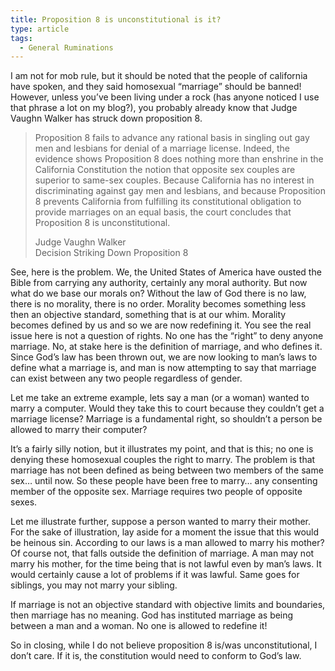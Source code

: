 ```yaml
---
title: Proposition 8 is unconstitutional is it?
type: article
tags:
  - General Ruminations
---
```


I am not for mob rule, but it should be noted that the people of california have spoken, and they said homosexual “marriage” should be banned! However, unless you’ve been living under a rock (has anyone noticed I use that phrase a lot on my blog?), you probably already know that Judge Vaughn Walker has struck down proposition 8.

> Proposition 8 fails to advance any rational basis in singling out gay men and lesbians for denial of a marriage license. Indeed, the evidence shows Proposition 8 does nothing more than enshrine in the California Constitution the notion that opposite sex couples are superior to same-sex couples. Because California has no interest in discriminating against gay men and lesbians, and because Proposition 8 prevents California from fulfilling its constitutional obligation to provide marriages on an equal basis, the court concludes that Proposition 8 is unconstitutional.
> 
> Judge Vaughn Walker  
> Decision Striking Down Proposition 8

See, here is the problem. We, the United States of America have ousted the Bible from carrying any authority, certainly any moral authority. But now what do we base our morals on? Without the law of God there is no law, there is no morality, there is no order. Morality becomes something less then an objective standard, something that is at our whim. Morality becomes defined by us and so we are now redefining it. You see the real issue here is not a question of rights. No one has the “right” to deny anyone marriage. No, at stake here is the definition of marriage, and who defines it. Since God’s law has been thrown out, we are now looking to man’s laws to define what a marriage is, and man is now attempting to say that marriage can exist between any two people regardless of gender.

Let me take an extreme example, lets say a man (or a woman) wanted to marry a computer. Would they take this to court because they couldn’t get a marriage license? Marriage is a fundamental right, so shouldn’t a person be allowed to marry their computer?

It’s a fairly silly notion, but it illustrates my point, and that is this; no one is denying these homosexual couples the right to marry. The problem is that marriage has not been defined as being between two members of the same sex… until now. So these people have been free to marry… any consenting member of the opposite sex. Marriage requires two people of opposite sexes.

Let me illustrate further, suppose a person wanted to marry their mother. For the sake of illustration, lay aside for a moment the issue that this would be heinous sin. According to our laws is a man allowed to marry his mother? Of course not, that falls outside the definition of marriage. A man may not marry his mother, for the time being that is not lawful even by man’s laws. It would certainly cause a lot of problems if it was lawful. Same goes for siblings, you may not marry your sibling.

If marriage is not an objective standard with objective limits and boundaries, then marriage has no meaning. God has instituted marriage as being between a man and a woman. No one is allowed to redefine it!

So in closing, while I do not believe proposition 8 is/was unconstitutional, I don’t care. If it is, the constitution would need to conform to God’s law.
